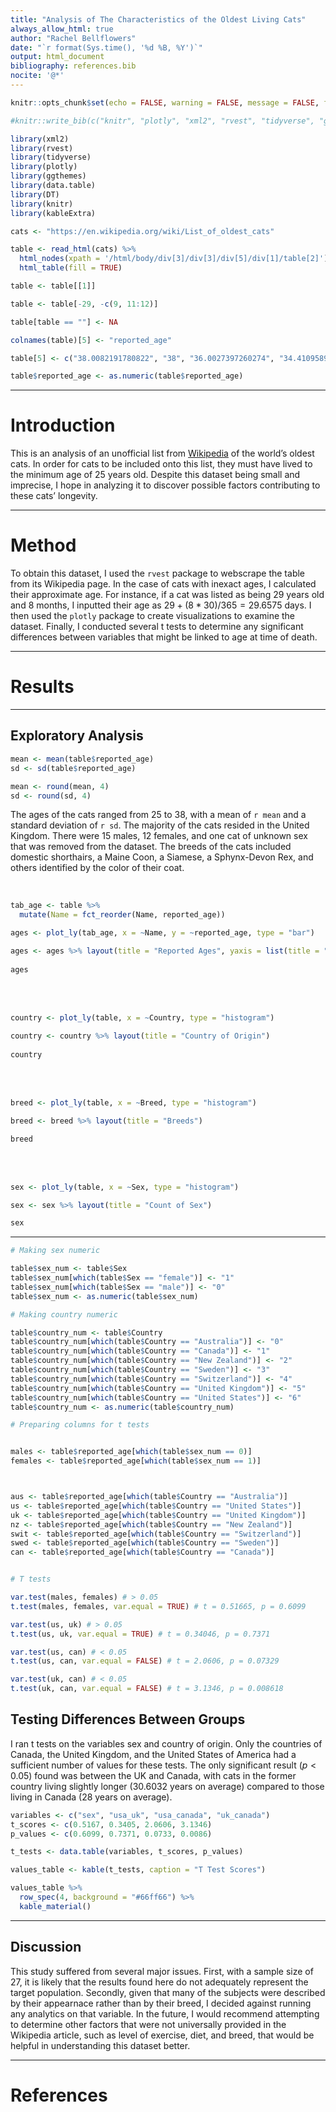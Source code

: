 ```yaml
---
title: "Analysis of The Characteristics of the Oldest Living Cats"
always_allow_html: true
author: "Rachel Bellflowers"
date: "`r format(Sys.time(), '%d %B, %Y')`"
output: html_document
bibliography: references.bib  
nocite: '@*'
---
```


```r
knitr::opts_chunk$set(echo = FALSE, warning = FALSE, message = FALSE, fig.width = 6, fig.height = 6)

#knitr::write_bib(c("knitr", "plotly", "xml2", "rvest", "tidyverse", "ggthemes", "DT", "data.table", "kableExtra"), "references.bib")

library(xml2)
library(rvest)
library(tidyverse)
library(plotly)
library(ggthemes)
library(data.table)
library(DT)
library(knitr)
library(kableExtra)

cats <- "https://en.wikipedia.org/wiki/List_of_oldest_cats"

table <- read_html(cats) %>%
  html_nodes(xpath = '/html/body/div[3]/div[3]/div[5]/div[1]/table[2]') %>%
  html_table(fill = TRUE)

table <- table[[1]]

table <- table[-29, -c(9, 11:12)]

table[table == ""] <- NA

colnames(table)[5] <- "reported_age"

table[5] <- c("38.0082191780822", "38", "36.0027397260274", "34.4109589041096", "34.1643835616438", "33.4986301369863", "33", "33", "31.1643835616438", "32", "31.9150684931507", "31.1643835616438", "31", "30.1123287671233", "30", "30", "29", "29", "28", "28", "28", "27.1917808219178", "27", "27", "27", "27", "26.0712328767123", "26")

table$reported_age <- as.numeric(table$reported_age)

```

---

# Introduction

This is an analysis of an unofficial list from [Wikipedia](https://en.wikipedia.org/wiki/List_of_oldest_cats) of the world's oldest cats. In order for cats to be included onto this list, they must have lived to the minimum age of 25 years old. Despite this dataset being small and imprecise, I hope in analyzing it to discover possible factors contributing to these cats' longevity. 

---

# Method

To obtain this dataset, I used the `rvest` package to webscrape the table from its Wikipedia page. In the case of cats with inexact ages, I calculated their approximate age. For instance, if a cat was listed as being 29 years old and 8 months, I inputted their age as $29 + (8 * 30 )/365 = 29.6575$ days. I then used the `plotly` package to create visualizations to examine the dataset. Finally, I conducted several t tests to determine any significant differences between variables that might be linked to age at time of death. 

---

# Results

---

## Exploratory Analysis

```r
mean <- mean(table$reported_age)
sd <- sd(table$reported_age)

mean <- round(mean, 4)
sd <- round(sd, 4)
```


The ages of the cats ranged from 25 to 38, with a mean of `r mean` and a standard deviation of `r sd`. The majority of the cats resided in the United Kingdom. There were 15 males, 12 females, and one cat of unknown sex that was removed from the dataset. The breeds of the cats included domestic shorthairs, a Maine Coon, a Siamese, a Sphynx-Devon Rex, and others identified by the color of their coat.

<br>

```r
tab_age <- table %>%
  mutate(Name = fct_reorder(Name, reported_age)) 

ages <- plot_ly(tab_age, x = ~Name, y = ~reported_age, type = "bar")

ages <- ages %>% layout(title = "Reported Ages", yaxis = list(title = "Reported age"))
                        
ages
```


<br><br>


```r

country <- plot_ly(table, x = ~Country, type = "histogram")
 
country <- country %>% layout(title = "Country of Origin")
 
country
```

<br>
<br>

```r
breed <- plot_ly(table, x = ~Breed, type = "histogram")

breed <- breed %>% layout(title = "Breeds")

breed
```

<br>
<br>


```r

sex <- plot_ly(table, x = ~Sex, type = "histogram")

sex <- sex %>% layout(title = "Count of Sex")

sex
```


---

```r

# Making sex numeric

table$sex_num <- table$Sex
table$sex_num[which(table$Sex == "female")] <- "1"
table$sex_num[which(table$Sex == "male")] <- "0"
table$sex_num <- as.numeric(table$sex_num)

# Making country numeric

table$country_num <- table$Country
table$country_num[which(table$Country == "Australia")] <- "0"
table$country_num[which(table$Country == "Canada")] <- "1"
table$country_num[which(table$Country == "New Zealand")] <- "2"
table$country_num[which(table$Country == "Sweden")] <- "3"
table$country_num[which(table$Country == "Switzerland")] <- "4"
table$country_num[which(table$Country == "United Kingdom")] <- "5"
table$country_num[which(table$Country == "United States")] <- "6"
table$country_num <- as.numeric(table$country_num)

# Preparing columns for t tests


males <- table$reported_age[which(table$sex_num == 0)]
females <- table$reported_age[which(table$sex_num == 1)]



aus <- table$reported_age[which(table$Country == "Australia")]
us <- table$reported_age[which(table$Country == "United States")]
uk <- table$reported_age[which(table$Country == "United Kingdom")]
nz <- table$reported_age[which(table$Country == "New Zealand")]
swit <- table$reported_age[which(table$Country == "Switzerland")]
swed <- table$reported_age[which(table$Country == "Sweden")]
can <- table$reported_age[which(table$Country == "Canada")]


# T tests

var.test(males, females) # > 0.05
t.test(males, females, var.equal = TRUE) # t = 0.51665, p = 0.6099

var.test(us, uk) # > 0.05
t.test(us, uk, var.equal = TRUE) # t = 0.34046, p = 0.7371

var.test(us, can) # < 0.05
t.test(us, can, var.equal = FALSE) # t = 2.0606, p = 0.07329

var.test(uk, can) # < 0.05
t.test(uk, can, var.equal = FALSE) # t = 3.1346, p = 0.008618
```

## Testing Differences Between Groups

I ran t tests on the variables sex and country of origin. Only the countries of Canada, the United Kingdom, and the United States of America had a sufficient number of values for these tests. The only significant result ($p < 0.05$) found was between the UK and Canada, with cats in the former country living slightly longer (30.6032 years on average) compared to those living in Canada (28 years on average).

```r
variables <- c("sex", "usa_uk", "usa_canada", "uk_canada")
t_scores <- c(0.5167, 0.3405, 2.0606, 3.1346)
p_values <- c(0.6099, 0.7371, 0.0733, 0.0086)

t_tests <- data.table(variables, t_scores, p_values)

values_table <- kable(t_tests, caption = "T Test Scores")

values_table %>%
  row_spec(4, background = "#66ff66") %>%
  kable_material()
```
---

## Discussion

This study suffered from several major issues. First, with a sample size of 27, it is likely that the results found here do not adequately represent the target population. Secondly, given that many of the subjects were described by their appearnace rather than by their breed, I decided against running any analytics on that variable. In the future, I would recommend attempting to determine other factors that were not universally provided in the Wikipedia article, such as level of exercise, diet, and breed, that would be helpful in understanding this dataset better.


---

# References
